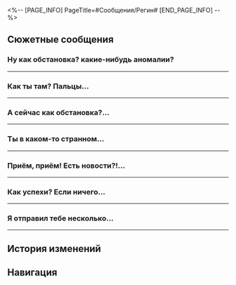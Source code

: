 <%-- [PAGE_INFO]
PageTitle=#Сообщения/Регин#
[END_PAGE_INFO] --%>
{{Сообщение Инфобокс
|id          = 69
|Изображение = НИП Регин Иконка.png
|Тип         = НИП
|Отправитель = Регин
|ПодписьСоо  = Писать только насчёт финансирования исследований
|Фракция     = Ярило-VI
}}

==Сюжетные сообщения==
===Ну как обстановка? {{MC|ж=Нашла|м=Нашёл}} какие-нибудь аномалии?===
{{Сообщения
|условие_получения = 
|текст =
:'''Регин:''' Ну как обстановка? {{MC|ж=Нашла|м=Нашёл}} какие-нибудь аномалии?
:{Выбор} Странный торговый автомат...
::'''(Первопроходец):''' Поблизости появился странный торговый автомат, в который, как оказалось, превратилась свинка-копилка...
:{Выбор} Свинку-копилку...
::'''(Первопроходец):''' Рядом обнаружена свинка-копилка, которая до этого маскировалась под торговый автомат.
:'''Регин:''' Чего? Трансформировалась, то есть? Свинка-копилка? Сразу видно, что не разбираешься в технологиях, - слишком старомодно выражаешься.
:'''Регин:''' Забудь, возвращайся и мы всё обсудим!
:'''Регин:''' Вознаграждение я уже перевёл. Я ведь всегда держу слово.
}}
----

===Как ты там? Пальцы...===
{{Сообщения
|условие_получения = 
|текст =
:'''Регин:''' Как ты там? Пальцы не {{MC|ж=отморозила|м=отморозил}}? Видел{F#а} что-нибудь необычное?
:{Выбор} Ещё как {{MC|ж=отморозила|м=отморозил}}!
::'''(Первопроходец):''' Ну и мороз здесь, я скоро в ледышку превращусь! В этот раз я заслуживаю большей награды.
:{Выбор} Всё сделано!
::'''(Первопроходец):''' Это неважно. Всё выполнено в лучшем виде. Я {{MC|м=столкнулся|ж=столкнулась}} со множеством трудностей и заслуживаю большей награды.
:'''Регин:''' Здорово, что у тебя остаются силы торговаться со мной. Так что ты {{MC|ж=разведала|м=разведал}}?
:'''Регин:''' Я накопал кое-что касательно свинок-копилок, о которых ты {{MC|ж=сообщила|м=сообщил}} в прошлый раз. Информация, которую ты сегодня {{MC|ж=раздобыла|м=раздобыл}}, ещё больше мне поможет.
:{Выбор} Кое-что в сугробе
::'''(Первопроходец):''' В этот раз аномалия пряталась в сугробе, ничего интересного.
::'''Регин:''' Что? И только?! Кхм, я так надеялся, что будет какое-нибудь необычное место!
:{Выбор} Кое-что во льдах...
::'''(Первопроходец):''' Она скрывалась во льдах... Наверное, это какая-то примета!
::'''Регин:''' Хм, спряталась на морозе, значит? Получается, ей нестрашны холода...
:'''Регин:''' Возвращайся как можно скорее, а то заболеешь! И согрейся как следует. Когда будут новые данные с датчика, я сразу же с тобой свяжусь!
}}
----

===А сейчас как обстановка?...===
{{Сообщения
|условие_получения = 
|текст =
:'''Регин:''' А сейчас как обстановка? Датчик обнаружил что-нибудь?
:{Выбор} Тут аномалия
::'''(Первопроходец):''' Аномалия обнаружена на рекламном плакате... Не {{MC|ж=ожидала|м=ожидал}}, что в таком месте можно спрятаться.
:{Выбор} Ничего необычного
::'''(Первопроходец):''' Ничего необычного. Но без пряток не обошлось - на этот раз она превратилась в рекламный плакат.
:'''Регин:''' На плакате? То есть аномалии на каком-то уровне способны на чувство прекрасного? Это важная информация!
:'''Регин:''' Если дел больше нет - отдыхай. Неизвестно, когда датчик снова сработает.
}}
----

===Ты в каком-то странном...===
{{Сообщения
|условие_получения = 
|текст =
:'''Регин:''' Ты в каком-то странном месте, я там не бывал. Всё в порядке?
:{Выбор} Поиски заняли вечность...
::'''(Первопроходец):''' Тут просто горы хлама, и мне пришлось в них покопаться. Теперь вся одежда в пыли - с тебя оплата химчистки.
:{Выбор} Более чем!
::'''(Первопроходец):''' Если я берусь за дело, считай, успех у нас в кармане. Но пришлось попотеть, поэтому цена за услугу выросла.
:'''Регин:''' Ты поднимаешь цены на пустом месте. Мой бюджет на исследования тоже не резиновый. Где теперь обнаружена аномалия?
:{Выбор} В шифоньере
::'''(Первопроходец):''' Теперь в шифоньере. Довольно предсказуемое место для игры в прятки.
:{Выбор} В тёмном-тёмном месте...
::'''(Первопроходец):''' В самом тёмном и мрачном уголке... куда не проникает свет!
:'''Регин:''' В шифоньере? Да уж, очень предсказуемо.
:'''Регин:''' Возвращайся как можно скорее. Может, датчик опять сработает... И тебе придётся сразу же отправиться на поиски!
}}
----

===Приём, приём! Есть новости?!...===
{{Сообщения
|условие_получения = 
|текст =
:'''Регин:''' Приём, приём! Есть новости?! Я уже заждался!
:{Выбор} Прояви терпение.
::'''(Первопроходец):''' Знаю, что у тебя сжатые сроки, но прояви терпение. В этот раз аномалия обнаружена на экране кинопроектора. Можно сказать, новый фокус.
:{Выбор} Сейчас расскажу!
::'''(Первопроходец):''' На этот раз аномалия пряталась в кинопроекторе! Я её не {{MC|ж=замечала|м=замечал}}, пока не {{MC|ж=увидела|м=увидел}} проекцию! Чудеса просто!! Поразительно! Такие дела!!!
::'''Регин:''' Эй, потише... Ну зачем так пугать!
:'''Регин:''' Ситуация с новой аномалией довольно любопытная - кажется, я смогу её упаковать и использовать для своего любименького датчика.
:'''Регин:''' Скорее приходи! Мне нужно обсудить с тобой пару идей касательно исследования. Конечно, если датчик зафиксирует новые аномалии, сразу можешь отправиться на разведку.
}}
----

===Как успехи? Если ничего...===
{{Сообщения
|условие_получения = 
|текст =
:'''Регин:''' Как успехи? Если ничего не найдёшь, то нестрашно. Провалы в науке - часть процесса.
:{Выбор} Всё супер!
::'''(Первопроходец):''' Спешу тебя огорчить, на этот раз тоже без провалов. Аномалия была обнаружена в палатке. Похоже, они так и не научились нормально прятаться.
:{Выбор} Да {{MC|ж=нашла|м=нашёл}}.
::'''(Первопроходец):''' Я {{MC|ж=нашла|м=нашёл}}. На этот раз аномалия была в палатке, найти её было непросто.
:'''Регин:''' Вот и славно! Честно говоря, после целой серии удачных срабатываний я ожидал, что датчик пару раз всё-таки ошибётся.
:'''Регин:''' Но кто ж знал, что мой датчик такой молодец! Не допускает ни одной ошибочки!
:'''Регин:''' Я свяжусь с тобой позже, если датчик снова сработает. От тебя жду выполнения как можно скорее!
}}
----

===Я отправил тебе несколько...===
{{Сообщения
|условие_получения = 
|текст =
:'''Регин:''' Я отправил тебе несколько сообщений, но они не были доставлены. Проблемы с сигналом?
:{Выбор} Это точно Регин?
::'''(Первопроходец):''' Это точно Регин? Я что-то сомневаюсь. В переписке сложно понять наверняка, с кем общаешься!
::'''Регин:''' Что? Ты вообще о чём? Разве есть какой-то фейковый Регин? Ты головой там не {{MC|ж=ударилась|м=ударился}}?
:{Выбор} Напиши пароль!
::'''(Первопроходец):''' Я не буду отвечать тебе, пока ты не напишешь пароль, о котором мы условились с Регином.
::'''Регин:''' Пароль? Какой ещё пароль? Да здравствует Верховная хранительница? Я тоже хочу стать одним из Среброгривых Стражей? Да ну, ерунда какая-то. Не было у нас никаких паролей!
:'''Регин:''' Что с тобой? Надеюсь, всё в порядке! Никуда не уходи, я прямо сейчас перевожу деньги!
:{Выбор} Я так {{MC|ж=тронута|м=тронут}}.
::'''(Первопроходец):''' Так трогательно, я не {{MC|ж=ожидала|м=ожидал}}, что ты настолько хороший друг. Теперь у меня нет никаких сомнений - ты самый настоящий Регин!
:{Выбор} Похоже, ты настоящий.
::'''(Первопроходец):''' Поступила оплата. Должно быть, это действительно ты. Идентификация пройдена.
:'''Регин:''' Значит, всё ок? Неважно, в этот раз не буду уточнять детали. Иди-ка лучше отдохни!
:'''Регин:''' А как восстановишь силы... Если выдастся минута, заглянешь ко мне поболтать?
}}
----

==История изменений==
{{История изменений|3.5}}

==Навигация==
{{Сообщения Навбокс}}